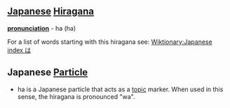 == [[Japanese]] [[Hiragana]] ==
'''[[pronunciation]]''' - ha (ha)

For a list of words starting with this hiragana see: [[Wiktionary:Japanese index は]]

==Japanese [[Particle]] ==

*ha is a Japanese particle that acts as a [[topic]] marker.  When used in this sense, the hiragana is pronounced "wa".